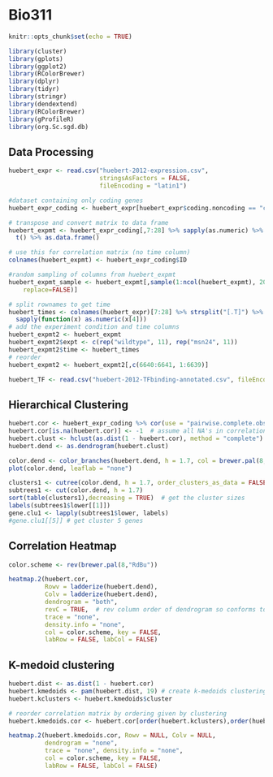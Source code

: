 # Bio311

```r
knitr::opts_chunk$set(echo = TRUE)

library(cluster)
library(gplots)
library(ggplot2)
library(RColorBrewer)
library(dplyr)
library(tidyr)
library(stringr)
library(dendextend)
library(RColorBrewer)
library(gProfileR)
library(org.Sc.sgd.db)
```

## Data Processing
```r
huebert_expr <- read.csv("huebert-2012-expression.csv", 
                         stringsAsFactors = FALSE, 
                         fileEncoding = "latin1")

#dataset containing only coding genes
huebert_expr_coding <- huebert_expr[huebert_expr$coding.noncoding == "coding",]

# transpose and convert matrix to data frame
huebert_expmt <- huebert_expr_coding[,7:28] %>% sapply(as.numeric) %>% 
  t() %>% as.data.frame()

# use this for correlation matrix (no time column)
colnames(huebert_expmt) <- huebert_expr_coding$ID

#random sampling of columns from huebert_expmt
huebert_expmt_sample <- huebert_expmt[,sample(1:ncol(huebert_expmt), 2000,
  	replace=FALSE)]

# split rownames to get time
huebert_times <- colnames(huebert_expr)[7:28] %>% strsplit("[.T]") %>% 
  sapply(function(x) as.numeric(x[4]))
# add the experiment condition and time columns
huebert_expmt2 <- huebert_expmt
huebert_expmt2$expt <- c(rep("wildtype", 11), rep("msn24", 11))
huebert_expmt2$time <- huebert_times
# reorder
huebert_expmt2 <- huebert_expmt2[,c(6640:6641, 1:6639)]
```

```r
huebert_TF <- read.csv("huebert-2012-TFbinding-annotated.csv", fileEncoding = "latin1")
```

## Hierarchical Clustering
```r
huebert.cor <- huebert_expr_coding %>% cor(use = "pairwise.complete.obs")
huebert.cor[is.na(huebert.cor)] <- -1  # assume all NA's in correlation matrix is -1
huebert.clust <- hclust(as.dist(1 - huebert.cor), method = "complete")
huebert.dend <- as.dendrogram(huebert.clust)

color.dend <- color_branches(huebert.dend, h = 1.7, col = brewer.pal(8, "Dark2"))
plot(color.dend, leaflab = "none")
```

```r
clusters1 <- cutree(color.dend, h = 1.7, order_clusters_as_data = FALSE)
subtrees1 <- cut(color.dend, h = 1.7)
sort(table(clusters1),decreasing = TRUE)  # get the cluster sizes 
labels(subtrees1$lower[[1]])
gene.clu1 <- lapply(subtrees1$lower, labels)
#gene.clu1[[5]] # get cluster 5 genes
```

## Correlation Heatmap
```r
color.scheme <- rev(brewer.pal(8,"RdBu"))

heatmap.2(huebert.cor, 
          Rowv = ladderize(huebert.dend), 
          Colv = ladderize(huebert.dend), 
          dendrogram = "both", 
          revC = TRUE,  # rev column order of dendrogram so conforms to natural representation
          trace = "none", 
          density.info = "none",
          col = color.scheme, key = FALSE,
          labRow = FALSE, labCol = FALSE)
```

## K-medoid clustering
```r
huebert.dist <- as.dist(1 - huebert.cor)
huebert.kmedoids <- pam(huebert.dist, 19) # create k-medoids clustering with 8 clusters
huebert.kclusters <- huebert.kmedoids$cluster

# reorder correlation matrix by ordering given by clustering
huebert.kmedoids.cor <- huebert.cor[order(huebert.kclusters),order(huebert.kclusters)]

heatmap.2(huebert.kmedoids.cor, Rowv = NULL, Colv = NULL, 
          dendrogram = "none", 
          trace = "none", density.info = "none",
          col = color.scheme, key = FALSE,
          labRow = FALSE, labCol = FALSE)
```

